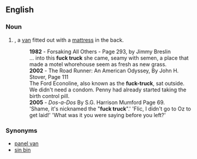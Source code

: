 ==English==

===Noun===
{{en-noun}}

# {{vulgar}}, a [[van]] fitted out with a [[mattress]] in the back.
#:'''1982''' - Forsaking All Others - Page 293, by Jimmy Breslin
#:... into this '''fuck truck''' she came, seamy with semen, a place that made a motel whorehouse seem as fresh as new grass.
#:'''2002''' - The Road Runner: An American Odyssey, By John H. Stover, Page 111
#: The Ford Econoline, also known as the '''fuck-truck''', sat outside. We didn't need a condom. Penny had already started taking the birth control pill.
#:'''2005''' - ''Dos-a-Dos'' By S.G. Harrison Mumford Page 69.
#:'Shame, it's nicknamed the "'''fuck truck'''".' 'Flic, I didn't go to Oz to get laid!' 'What was it you were saying before you left?'

===Synonyms===
*[[panel van]]
*[[sin bin]]
